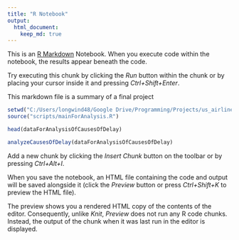 ```yaml
---
title: "R Notebook"
output: 
  html_document:
    keep_md: true
---
```


This is an [R Markdown](http://rmarkdown.rstudio.com) Notebook. When you execute code within the notebook, the results appear beneath the code. 

Try executing this chunk by clicking the *Run* button within the chunk or by placing your cursor inside it and pressing *Ctrl+Shift+Enter*. 

This markdown file is a summary of a final project 

```r
setwd("C:/Users/longwind48/Google Drive/Programming/Projects/us_airline_delay_prediction")
source("scripts/mainForAnalysis.R")
```

```r
head(dataForAnalysisOfCausesOfDelay)
```

```r
analyzeCausesOfDelay(dataForAnalysisOfCausesOfDelay)
```



Add a new chunk by clicking the *Insert Chunk* button on the toolbar or by pressing *Ctrl+Alt+I*.

When you save the notebook, an HTML file containing the code and output will be saved alongside it (click the *Preview* button or press *Ctrl+Shift+K* to preview the HTML file).

The preview shows you a rendered HTML copy of the contents of the editor. Consequently, unlike *Knit*, *Preview* does not run any R code chunks. Instead, the output of the chunk when it was last run in the editor is displayed.

